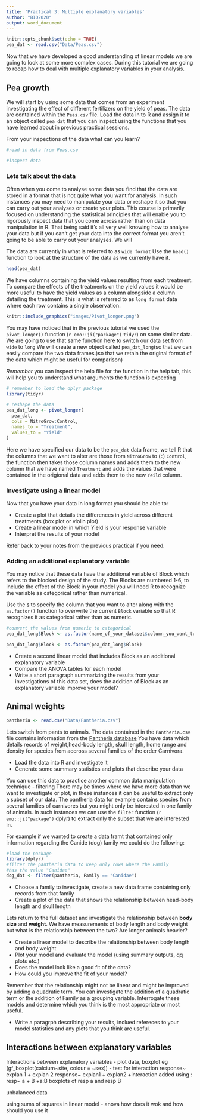 ```yaml
---
title: 'Practical 3: Multiple explanatory variables'
author: "BIO2020"
output: word_document
---
```


```r
knitr::opts_chunk$set(echo = TRUE)
pea_dat <- read.csv("Data/Peas.csv")
```

Now that we have developed a good understanding of linear models we are going to look at some more complex cases. 
During this tutorial we are going to recap how to deal with multiple explanatory variables in your analysis.

## Pea growth
 
 We will start by using some data that comes from an experiment investigating the effect of different fertilizers on the yield of peas.
 The data are contained within the `Peas.csv` file.
 Load the data in to R and assign it to an object called `pea_dat` that you can inspect using the functions that you have learned about in previous practical sessions.
 
 From your inspections of the data what can you learn?
 
```r
#read in data from Peas.csv

#inspect data 


```
 
### Lets talk about the data
 
Often when you come to analyse some data you find that the data are stored in a format that is not quite what you want for analysis.
In such instances you may need to manipulate your data or reshape it so that you can carry out your analyses or create your plots.
This course is primarily focused on understanding the statistical principles that will enable you to rigorously inspect data that you come across rather than on data manipulation in R.
That being said it's all very well knowing how to analyse your data but if you can't get your data into the correct format you aren't going to be able to carry out your analyses.
We will 

The data are currently in what is referred to as `wide format` 
Use the `head()` function to look at the structure of the data as we currently have it.

```r
head(pea_dat)
```

We have columns containing the yield values  resulting from each treatment.
To compare the effects of the treatments on the yield values it would be more useful to have the yield values as a column alongside a column detailing the treatment.
This is what is referred to as `long format` data where each row contains a single observation. 


```r
knitr::include_graphics("images/Pivot_longer.png")
```

You may have noticed that in the previous tutorial we used the `pivot_longer()` function (`r emo::ji("package")` `tidyr`) on some similar data. 
We are going to use that same function here to switch our data set from `wide` to `long`
We will create a new object called `pea_dat_long`(so that we can easily compare the two data frames.)so that we retain the original format of the data which might be useful for comparison)

*Remember* you can inspect the help file for the function in the help tab, this will help you to understand what arguments the function is expecting

```r
# remember to load the dplyr package 
library(tidyr)

# reshape the data
pea_dat_long <- pivot_longer(
  pea_dat,
  cols = NitroGrow:Control,
  names_to = "Treatment",
  values_to = "Yield"
)
```

Here we have specified our data to be the `pea_dat` data frame, we tell R that the columns that we want to alter are those from `NitroGrow` to (`:`) `Control`, the function then takes those column names and adds them to the new column that we have named `Treatment` and adds the values that were contained in the origional data and adds them to the new `Yeild` column.


### Investigate using a linear model 

Now that you have your data in long format you should be able to:

 + Create a plot that details the differences in yield across different treatments (box plot or violin plot)
 + Create a linear model in which Yield is your response variable
 + Interpret the results of your model 
 
 Refer back to your notes from the previous practical if you need.
 
### Adding an additional explanatory variable 
 
You may notice that these data have the additional variable of Block which refers to the blocked design of the study. 
The Blocks are numbered 1-6, to include the effect of the Block in your model you will need R to recognize the variable as categorical rather than numerical.
 
Use the `$` to specify the column that you want to alter along with the `as.factor()` function to overwrite the current `Block` variable so that R recognizes it as categorical rather than as numeric.
 
```r
#convert the values from numeric to categorical
pea_dat_long$Block <- as.factor(name_of_your_dataset$column_you_want_to_convert)
```

```r
pea_dat_long$Block <- as.factor(pea_dat_long$Block)
```
 
 
 + Create a second linear model that includes Block as an additional explanatory variable 
 + Compare the ANOVA tables for each model
 + Write a short paragraph summarizing the results from your investigations of this data set, does the addition of Block as an explanatory variable improve your model?
 
 
## Animal weights

```r
pantheria <- read.csv("Data/Pantheria.csv")

```

Lets switch from pants to animals. 
The data contained in the `Pantheria.csv` file contains information from the [Pantheria database](https://ecologicaldata.org/wiki/pantheria)
You have data which details records of weight,head-body length, skull length, home range and density for species from accross several families of the order Carnivora.

+ Load the data into R and investigate it
+ Generate some summary statistics and plots that describe your data

You can use this data to practice another common data manipulation technique - filtering
There may be times where we have more data than we want to investigate or plot, in these instances it can be useful to extract only a subset of our data.
The pantheria data for example contains species from several families of carnivores but you might only be interested in one family of animals.
In such instances we can use the `filter` function (`r emo::ji("package")` dplyr) to extract only the subset that we are interested in. 

For example if we wanted to create a data framt that contained only information regarding the Canide (dog) family we could do the following:

```r
#load the package
library(dplyr)
#filter the pantheria data to keep only rows where the Family
#has the value "Canidae"
dog_dat <- filter(pantheria, Family == "Canidae")
```


 + Choose a family to investigate, create a new data frame containing only records from that family
 + Create a plot of the data that shows the relationship between head-body length and skull length
 
Lets return to the full dataset and investigate the relationship between **body size** and **weight**.
We have measurements of body length and body weight but what is the relationship between the two?
Are longer animals heavier?

 + Create a linear model to describe the relationship between body length and body weight
 + Plot your model and evaluate the model (using summary outputs, qq plots etc.)
 + Does the model look like a good fit of the data?
 + How could you improve the fit of your model? 
 
Remember that the relationship might not be linear and might be improved by adding a quadratic term.
You can investigate the addition of a quadratic term or the addition of Family as a grouping variable.
Interrogate these models and determine which you think is the most appropriate or most useful. 

+ Write a paragrph describing your results, inclued refereces to your model statistics and any plots that you think are useful.


## Interactions between explanatory variables

Interactions between explanatory variables 
- plot data, boxplot eg (gf_boxplot(calcium~site, colour = ~sex))
- test for interaction 
response~ explan 1 + explan 2 
response~ explan1 + explan2 +interaction 
added using : resp~ a + B +a:B
boxplots of resp a and resp B 

unbalanced data 

using sums of squares in linear model - anova how does it wok and how should you use it 




